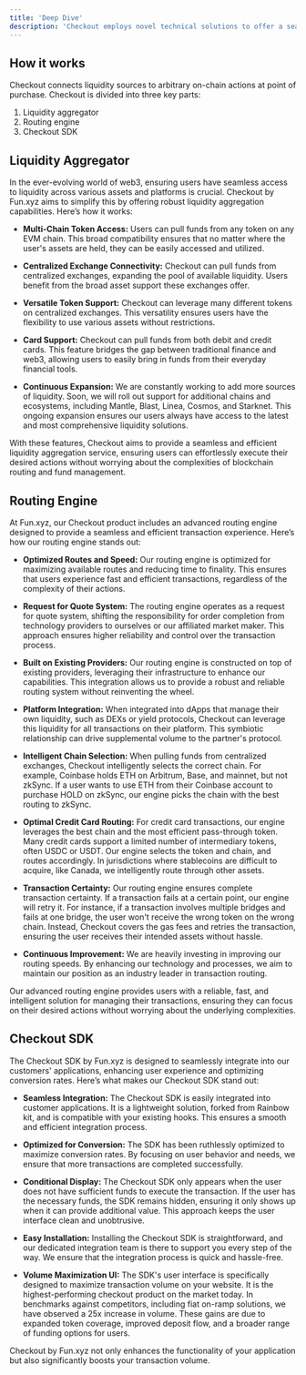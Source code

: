 ```yaml
---
title: 'Deep Dive'
description: 'Checkout employs novel technical solutions to offer a seamless user experience.'
---
```


## How it works

Checkout connects liquidity sources to arbitrary on-chain actions at point of purchase. Checkout is divided into three key parts:

1. Liquidity aggregator
2. Routing engine
3. Checkout SDK

## Liquidity Aggregator
In the ever-evolving world of web3, ensuring users have seamless access to liquidity across various assets and platforms is crucial. Checkout by Fun.xyz aims to simplify this by offering robust liquidity aggregation capabilities. Here’s how it works:

- **Multi-Chain Token Access:** Users can pull funds from any token on any EVM chain. This broad compatibility ensures that no matter where the user's assets are held, they can be easily accessed and utilized.

- **Centralized Exchange Connectivity:** Checkout can pull funds from centralized exchanges, expanding the pool of available liquidity. Users benefit from the broad asset support these exchanges offer.

- **Versatile Token Support:** Checkout can leverage many different tokens on centralized exchanges. This versatility ensures users have the flexibility to use various assets without restrictions.

- **Card Support:** Checkout can pull funds from both debit and credit cards. This feature bridges the gap between traditional finance and web3, allowing users to easily bring in funds from their everyday financial tools.

- **Continuous Expansion:** We are constantly working to add more sources of liquidity. Soon, we will roll out support for additional chains and ecosystems, including Mantle, Blast, Linea, Cosmos, and Starknet. This ongoing expansion ensures our users always have access to the latest and most comprehensive liquidity solutions.

With these features, Checkout aims to provide a seamless and efficient liquidity aggregation service, ensuring users can effortlessly execute their desired actions without worrying about the complexities of blockchain routing and fund management.





## Routing Engine
At Fun.xyz, our Checkout product includes an advanced routing engine designed to provide a seamless and efficient transaction experience. Here’s how our routing engine stands out:

- **Optimized Routes and Speed:** Our routing engine is optimized for maximizing available routes and reducing time to finality. This ensures that users experience fast and efficient transactions, regardless of the complexity of their actions.

- **Request for Quote System:** The routing engine operates as a request for quote system, shifting the responsibility for order completion from technology providers to ourselves or our affiliated market maker. This approach ensures higher reliability and control over the transaction process.

- **Built on Existing Providers:** Our routing engine is constructed on top of existing providers, leveraging their infrastructure to enhance our capabilities. This integration allows us to provide a robust and reliable routing system without reinventing the wheel.

- **Platform Integration:** When integrated into dApps that manage their own liquidity, such as DEXs or yield protocols, Checkout can leverage this liquidity for all transactions on their platform. This symbiotic relationship can drive supplemental volume to the partner's protocol.

- **Intelligent Chain Selection:** When pulling funds from centralized exchanges, Checkout intelligently selects the correct chain. For example, Coinbase holds ETH on Arbitrum, Base, and mainnet, but not zkSync. If a user wants to use ETH from their Coinbase account to purchase HOLD on zkSync, our engine picks the chain with the best routing to zkSync.

- **Optimal Credit Card Routing:** For credit card transactions, our engine leverages the best chain and the most efficient pass-through token. Many credit cards support a limited number of intermediary tokens, often USDC or USDT. Our engine selects the token and chain, and routes accordingly. In jurisdictions where stablecoins are difficult to acquire, like Canada, we intelligently route through other assets.

- **Transaction Certainty:** Our routing engine ensures complete transaction certainty. If a transaction fails at a certain point, our engine will retry it. For instance, if a transaction involves multiple bridges and fails at one bridge, the user won't receive the wrong token on the wrong chain. Instead, Checkout covers the gas fees and retries the transaction, ensuring the user receives their intended assets without hassle.

- **Continuous Improvement:** We are heavily investing in improving our routing speeds. By enhancing our technology and processes, we aim to maintain our position as an industry leader in transaction routing.

Our advanced routing engine provides users with a reliable, fast, and intelligent solution for managing their transactions, ensuring they can focus on their desired actions without worrying about the underlying complexities.





## Checkout SDK
The Checkout SDK by Fun.xyz is designed to seamlessly integrate into our customers' applications, enhancing user experience and optimizing conversion rates. Here’s what makes our Checkout SDK stand out:

- **Seamless Integration:** The Checkout SDK is easily integrated into customer applications. It is a lightweight solution, forked from Rainbow kit, and is compatible with your existing hooks. This ensures a smooth and efficient integration process.

- **Optimized for Conversion:** The SDK has been ruthlessly optimized to maximize conversion rates. By focusing on user behavior and needs, we ensure that more transactions are completed successfully.

- **Conditional Display:** The Checkout SDK only appears when the user does not have sufficient funds to execute the transaction. If the user has the necessary funds, the SDK remains hidden, ensuring it only shows up when it can provide additional value. This approach keeps the user interface clean and unobtrusive.

- **Easy Installation:** Installing the Checkout SDK is straightforward, and our dedicated integration team is there to support you every step of the way. We ensure that the integration process is quick and hassle-free.

- **Volume Maximization UI:** The SDK's user interface is specifically designed to maximize transaction volume on your website. It is the highest-performing checkout product on the market today. In benchmarks against competitors, including fiat on-ramp solutions, we have observed a 25x increase in volume. These gains are due to expanded token coverage, improved deposit flow, and a broader range of funding options for users.

Checkout by Fun.xyz not only enhances the functionality of your application but also significantly boosts your transaction volume.
